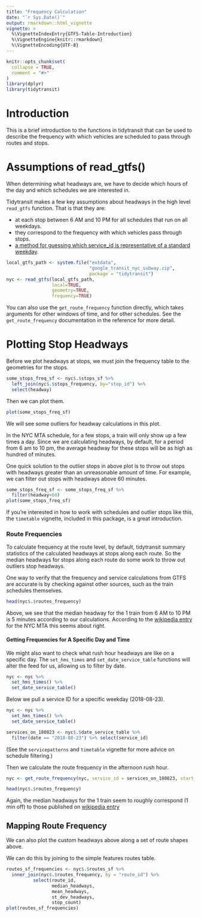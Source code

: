 ```yaml
---
title: "Frequency Calculation"
date: "`r Sys.Date()`"
output: rmarkdown::html_vignette
vignette: >
  %\VignetteIndexEntry{GTFS-Table-Introduction}
  %\VignetteEngine{knitr::rmarkdown}
  %\VignetteEncoding{UTF-8}
---
```


```r
knitr::opts_chunk$set(
  collapse = TRUE,
  comment = "#>"
)
library(dplyr)
library(tidytransit)
```

# Introduction

This is a brief introduction to the functions in tidytransit that can be used to describe the frequency with which vehicles are scheduled to pass through routes and stops. 

# Assumptions of read_gtfs()

When determining what headways are, we have to decide which hours of the day and which schedules we are interested in. 

Tidytransit makes a few key assumptions about headways in the high level `read_gtfs` function. That is that they are:

- at each stop between 6 AM and 10 PM for all schedules that run on all weekdays. 
- they correspond to the frequency with which vehicles pass through stops. 
- [a method for guessing which service_id is representative of a standard weekday](https://github.com/r-transit/tidytransit/blob/master/R/frequencies.R#L34-L59). 

```r
local_gtfs_path <- system.file("extdata", 
                               "google_transit_nyc_subway.zip", 
                               package = "tidytransit")
nyc <- read_gtfs(local_gtfs_path, 
                 local=TRUE,
                 geometry=TRUE,
                 frequency=TRUE)
```

You can also use the `get_route_frequency` function directly, which takes arguments for other windows of time, and for other schedules. See the `get_route_frequency` documentation in the reference for more detail.

# Plotting Stop Headways

Before we plot headways at stops, we must join the frequency table to the geometries for the stops. 

```r
some_stops_freq_sf <- nyc$.$stops_sf %>%
  left_join(nyc$.$stops_frequency, by="stop_id") %>%
  select(headway)
```

Then we can plot them. 

```r
plot(some_stops_freq_sf)
```

We will see some outliers for headway calculations in this plot. 

In the NYC MTA schedule, for a few stops, a train will only show up a few times a day. Since we are calculating headways, by default, for a period from 6 am to 10 pm, the average headway for these stops will be as high as hundred of minutes. 

One quick solution to the outlier stops in above plot is to throw out stops with headways greater than an unreasonable amount of time. For example, we can filter out stops with headways above 60 minutes. 

```r
some_stops_freq_sf <- some_stops_freq_sf %>%
  filter(headway<60)
plot(some_stops_freq_sf)
```

If you're interested in how to work with schedules and outlier stops like this, the `timetable` vignette, included in this package, is a great introduction.  

### Route Frequencies

To calculate frequency at the route level, by default, tidytransit summary statistics of the calculated headways at stops along each route. So the median headways for stops along each route do some work to throw out outliers stop headways.  

One way to verify that the frequency and service calculations from GTFS are accurate is by checking against other sources, such as the train schedules themselves. 

```r
head(nyc$.$routes_frequency)
```

Above, we see that the median headway for the 1 train from 6 AM to 10 PM is 5 minutes according to our calculations. According to the [wikipedia entry](https://en.wikipedia.org/wiki/List_of_New_York_City_Subway_services#Train_intervals) for the NYC MTA this seems about right. 

#### Getting Frequencies for A Specific Day and Time

We might also want to check what rush hour headways are like on a specific day. The `set_hms_times` and `set_date_service_table` functions will alter the feed for us, allowing us to filter by date. 

```r
nyc <- nyc %>% 
  set_hms_times() %>% 
  set_date_service_table()
```

Below we pull a service ID for a specific weekday (2018-08-23). 

```r
nyc <- nyc %>% 
  set_hms_times() %>% 
  set_date_service_table()

services_on_180823 <- nyc$.$date_service_table %>% 
  filter(date == "2018-08-23") %>% select(service_id)
```

(See the `servicepatterns` and `timetable` vignette for more advice on schedule filtering.)

Then we calculate the route frequency in the afternoon rush hour. 

```r
nyc <- get_route_frequency(nyc, service_id = services_on_180823, start_hour = 16, end_hour = 19)
```

```r
head(nyc$.$routes_frequency)
```

Again, the median headways for the 1 train seem to roughly correspond (1 min off) to those published on [wikipedia entry](https://en.wikipedia.org/wiki/List_of_New_York_City_Subway_services#Train_intervals)

## Mapping Route Frequency

We can also plot the custom headways above along a set of route shapes above.  

We can do this by joining to the simple features routes table.

```r
routes_sf_frequencies <- nyc$.$routes_sf %>% 
  inner_join(nyc$.$routes_frequency, by = "route_id") %>% 
          select(route_id,
                 median_headways, 
                 mean_headways, 
                 st_dev_headways, 
                 stop_count)
plot(routes_sf_frequencies)
```
